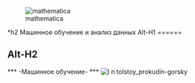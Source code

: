  

 
 ![mathematica](https://cloud.githubusercontent.com/assets/7158671/16206621/e8d3a8e0-3731-11e6-97c5-bcf555322e0f.jpg)
 
 *h2 Машинное обучение и анализ данных
 Alt-H1
======

Alt-H2
------
 
 
***                                                -Машинное обучение-                    ***
![l n tolstoy_prokudin-gorsky](https://cloud.githubusercontent.com/assets/7158671/16206443/2e061192-3731-11e6-9f9b-3ad89c7cf571.jpg)
